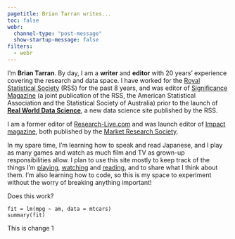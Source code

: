 ```yaml
---
pagetitle: Brian Tarran writes...
toc: false
webr:
  channel-type: "post-message"
  show-startup-message: false
filters:
  - webr
---
```


I'm **Brian Tarran**. By day, I am a **writer** and **editor** with 20 years' experience covering the research and data space. I have worked for the [Royal Statistical Society](https://rss.org.uk/) (RSS) for the past 8 years, and was editor of [Significance Magazine](https://www.significancemagazine.com/) (a joint publication of the RSS, the American Statistical Association and the Statistical Society of Australia) prior to the launch of [**Real World Data Science**](https://realworlddatascience.net/), a new data science site published by the RSS. 

I am a former editor of [Research-Live.com](https://www.research-live.com/) and was launch editor of [Impact magazine](https://www.research-live.com/sections/impact), both published by the [Market Research Society](https://www.mrs.org.uk/).

In my spare time, I'm learning how to speak and read Japanese, and I play as many games and watch as much film and TV as grown-up responsibilities allow. I plan to use this site mostly to keep track of the things I'm [playing](games/index.qmd), [watching](film-and-tv/index.qmd) and [reading](books/index.qmd), and to share what I think about them. I'm also learning how to code, so this is my space to experiment without the worry of breaking anything important!

Does this work?

```webr-r
fit = lm(mpg ~ am, data = mtcars)
summary(fit)
```

This is change 1